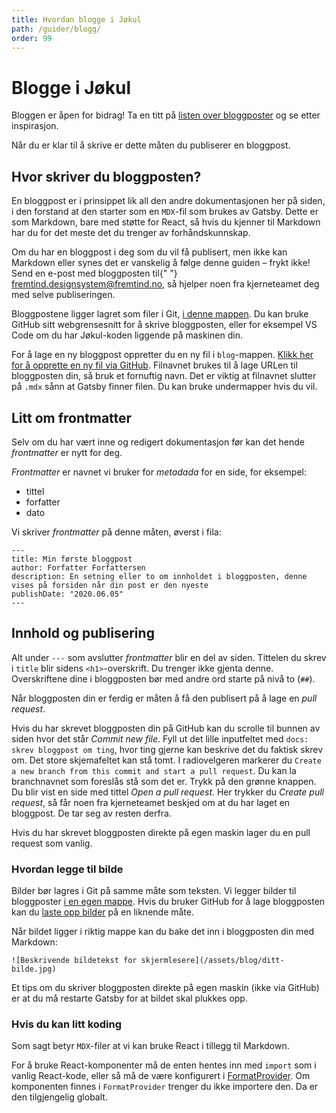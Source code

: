 ```yaml
---
title: Hvordan blogge i Jøkul
path: /guider/blogg/
order: 99
---
```


# Blogge i Jøkul

Bloggen er åpen for bidrag! Ta en titt på [listen over bloggposter](/blog) og se etter inspirasjon.

Når du er klar til å skrive er dette måten du publiserer en bloggpost.

## Hvor skriver du bloggposten?

En bloggpost er i prinsippet lik all den andre dokumentasjonen her på siden, i den forstand at den starter som en `MDX`-fil som brukes av Gatsby. Dette er som Markdown, bare med støtte for React, så hvis du kjenner til Markdown har du for det meste det du trenger av forhåndskunnskap.

<aside className="jkl-portal-paragraph">
    <InfoMessageBox role="none presentation" fullWidth forceCompact title="Vanskelig med Markdown eller Git?">
        <p className="jkl-small">
            Om du har en bloggpost i deg som du vil få publisert, men ikke kan Markdown eller synes det er vanskelig å
            følge denne guiden – frykt ikke! Send en e-post med bloggposten til{" "}
            <a href="mailto:fremtind.designsystem@fremtind.no">fremtind.designsystem@fremtind.no</a>, så hjelper noen
            fra kjerneteamet deg med selve publiseringen.
        </p>
    </InfoMessageBox>
</aside>

Bloggpostene ligger lagret som filer i Git, [i denne mappen](https://github.com/fremtind/jokul/tree/main/portal/src/texts/blog). Du kan bruke GitHub sitt webgrensesnitt for å skrive bloggposten, eller for eksempel VS Code om du har Jøkul-koden liggende på maskinen din.

For å lage en ny bloggpost oppretter du en ny fil i `blog`-mappen. [Klikk her for å opprette en ny fil via GitHub](https://github.com/fremtind/jokul/new/main/portal/src/texts/blog). Filnavnet brukes til å lage URLen til bloggposten din, så bruk et fornuftig navn. Det er viktig at filnavnet slutter på `.mdx` sånn at Gatsby finner filen. Du kan bruke undermapper hvis du vil.

## Litt om frontmatter

Selv om du har vært inne og redigert dokumentasjon før kan det hende _frontmatter_ er nytt for deg.

_Frontmatter_ er navnet vi bruker for _metadada_ for en side, for eksempel:

-   tittel
-   forfatter
-   dato

Vi skriver _frontmatter_ på denne måten, øverst i fila:

```mdx
---
title: Min første bloggpost
author: Forfatter Forfattersen
description: En setning eller to om innholdet i bloggposten, denne vises på forsiden når din post er den nyeste
publishDate: "2020.06.05"
---
```

## Innhold og publisering

Alt under `---` som avslutter _frontmatter_ blir en del av siden. Tittelen du skrev i `title` blir sidens `<h1>`-overskrift. Du trenger ikke gjenta denne. Overskriftene dine i bloggposten bør med andre ord starte på nivå to (`##`).

Når bloggposten din er ferdig er måten å få den publisert på å lage en _pull request_.

Hvis du har skrevet bloggposten din på GitHub kan du scrolle til bunnen av siden hvor det står _Commit new file_. Fyll ut det lille inputfeltet med `docs: skrev bloggpost om ting`, hvor ting gjerne kan beskrive det du faktisk skrev om. Det store skjemafeltet kan stå tomt. I radiovelgeren markerer du `Create a new branch from this commit and start a pull request`. Du kan la branchnavnet som foreslås stå som det er. Trykk på den grønne knappen. Du blir vist en side med tittel _Open a pull request_. Her trykker du _Create pull request_, så får noen fra kjerneteamet beskjed om at du har laget en bloggpost. De tar seg av resten derfra.

Hvis du har skrevet bloggposten direkte på egen maskin lager du en pull request som vanlig.

### Hvordan legge til bilde

Bilder bør lagres i Git på samme måte som teksten. Vi legger bilder til bloggposter [i en egen mappe](https://github.com/fremtind/jokul/tree/main/portal/static/assets/blog). Hvis du bruker GitHub for å lage bloggposten kan du [laste opp bilder](https://github.com/fremtind/jokul/upload/main/portal/static/assets/blog) på en liknende måte.

Når bildet ligger i riktig mappe kan du bake det inn i bloggposten din med Markdown:

```mdx
![Beskrivende bildetekst for skjermlesere](/assets/blog/ditt-bilde.jpg)
```

Et tips om du skriver bloggposten direkte på egen maskin (ikke via GitHub) er at du må restarte Gatsby for at bildet skal plukkes opp.

### Hvis du kan litt koding

Som sagt betyr `MDX`-filer at vi kan bruke React i tillegg til Markdown.

For å bruke React-komponenter må de enten hentes inn med `import` som i vanlig React-kode, eller så må de være konfigurert i [FormatProvider](https://github.com/fremtind/jokul/blob/main/portal/src/components/Typography/FormatProvider.tsx). Om komponenten finnes i `FormatProvider` trenger du ikke importere den. Da er den tilgjengelig globalt.
